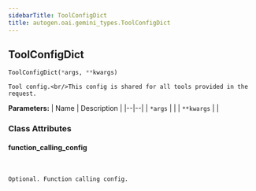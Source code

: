 ```yaml
---
sidebarTitle: ToolConfigDict
title: autogen.oai.gemini_types.ToolConfigDict
---
```

<h2 id="autogen.oai.gemini_types.ToolConfigDict" class="doc doc-heading">
    <code class="doc-symbol doc-symbol-heading doc-symbol-class"></code>
    <span class="doc doc-object-name doc-class-name">ToolConfigDict</span>
</h2>

```python
ToolConfigDict(*args, **kwargs)
```

    Tool config.<br/>This config is shared for all tools provided in the request.

<b>Parameters:</b>
| Name | Description |
|--|--|
| `*args` |  |
| `**kwargs` |  |

### Class Attributes

<code class="doc-symbol doc-symbol-heading doc-symbol-attribute"></code>
#### function_calling_config
<br />

    Optional. Function calling config.